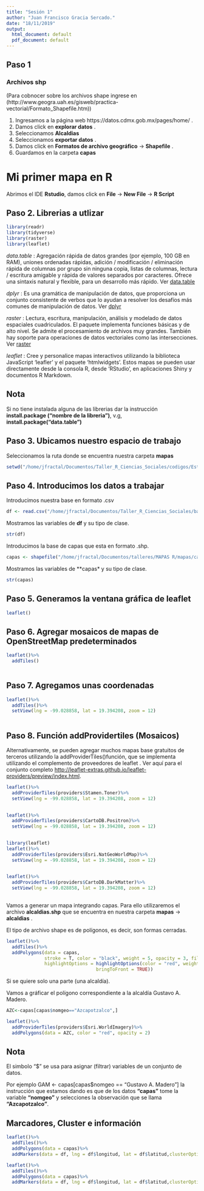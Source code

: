 ```yaml
---
title: "Sesión 1"
author: "Juan Francisco Gracia Sercado."
date: "18/11/2019"
output:
  html_document: default
  pdf_document: default
---
```




## Paso 1

### Archivos **shp**

(Para cobnocer sobre los archivos shape ingrese en (http://www.geogra.uah.es/gisweb/practica-vectorial/Formato_Shapefile.htm))

1. Ingresamos a la página web https://datos.cdmx.gob.mx/pages/home/ .
2. Damos click en **explorar datos** .
3. Seleccionamos **Alcaldias**
4. Seleccionamos **exportar datos** .
5. Damos click en **Formatos de archivo geográfico** -> **Shapefile** .
6. Guardamos en la carpeta **capas**


# Mi primer mapa en R
Abrimos el IDE **Rstudio**, damos click en **File** -> **New File** -> **R Script**

## Paso 2. Librerias a utlizar

```r
library(readr) 
library(tidyverse)
library(raster) 
library(leaflet)
```

*data.table* : Agregación rápida de datos grandes (por ejemplo, 100 GB en RAM), uniones ordenadas rápidas, adición / modificación / eliminación rápida de columnas por grupo sin ninguna copia, listas de columnas, lectura / escritura amigable y rápida de valores separados por caracteres. Ofrece una sintaxis natural y flexible, para un desarrollo más rápido. Ver [data.table](https://cran.r-project.org/web/packages/data.table/index.html)

*dplyr* : Es una gramática de manipulación de datos, que proporciona un conjunto consistente de verbos que lo ayudan a resolver los desafíos más comunes de manipulación de datos. Ver [dplyr](https://www.rdocumentation.org/packages/dplyr/versions/0.7.8)

*raster* : Lectura, escritura, manipulación, análisis y modelado de datos espaciales cuadriculados. El paquete implementa funciones básicas y de alto nivel. Se admite el procesamiento de archivos muy grandes. También hay soporte para operaciones de datos vectoriales como las intersecciones. Ver [raster](https://cran.r-project.org/web/packages/raster/index.html)

*leaflet* : Cree y personalice mapas interactivos utilizando la biblioteca JavaScript 'leafler' y el paquete 'htmlwidgets'. Estos mapas se pueden usar directamente desde la consola R, desde 'RStudio', en aplicaciones Shiny y documentos R Markdown.

## Nota
Si no tiene instalada alguna de las librerias dar la instrucción **install.package ("nombre de la libreria")**, v.g, **install.package("data.table")**


## Paso 3. Ubicamos nuestro espacio de trabajo

Seleccionamos la ruta donde se encuentra nuestra carpeta **mapas**
```r
setwd("/home/jfractal/Documentos/Taller_R_Ciencias_Sociales/codigos/Estructura de datos/")
```

## Paso 4. Introducimos los datos a trabajar

Introducimos nuestra base en formato .csv
```r
df <- read.csv("/home/jfractal/Documentos/Taller_R_Ciencias_Sociales/bases/incidentes-viales-c5 (1).csv")
```

Mostramos las variables de **df** y su tipo de clase.
```r
str(df) 
```

Introducimos la base de capas que esta en formato .shp.

```r
capas <- shapefile("/home/jfractal/Documentos/talleres/MAPAS R/mapas/capas/alcaldias/alcaldias.shp")
```

Mostramos las variables de **capas* y su tipo de clase.
```r
str(capas)

```

## Paso 5. Generamos la ventana gráfica de leaflet
```r
leaflet()
```

## Paso 6. Agregar mosaicos de mapas de OpenStreetMap predeterminados
```r
leaflet()%>%
  addTiles()
    
```
## Paso 7. Agregamos unas coordenadas 

```r
leaflet()%>%
  addTiles()%>%
  setView(lng = -99.028858, lat = 19.394208, zoom = 12)
  
```

## Paso 8. Función **addProvidertiles** (Mosaicos)

Alternativamente, se pueden agregar muchos mapas base gratuitos de terceros utilizando la addProviderTiles()función, que se implementa utilizando el complemento de proveedores de leaflet . Ver aquí para el conjunto completo [http://leaflet-extras.github.io/leaflet-providers/preview/index.html](http://leaflet-extras.github.io/leaflet-providers/preview/index.html).


```r
leaflet()%>%
  addProviderTiles(providers$Stamen.Toner)%>%
  setView(lng = -99.028858, lat = 19.394208, zoom = 12)
  
```

```r
leaflet()%>%
  addProviderTiles(providers$CartoDB.Positron)%>%
  setView(lng = -99.028858, lat = 19.394208, zoom = 12)
  
```


```r
library(leaflet)
leaflet()%>%
  addProviderTiles(providers$Esri.NatGeoWorldMap)%>%
  setView(lng = -99.028858, lat = 19.394208, zoom = 12)
  
```



```r
leaflet()%>%
  addProviderTiles(providers$CartoDB.DarkMatter)%>%
  setView(lng = -99.028858, lat = 19.394208, zoom = 12)
  
```



Vamos a generar un mapa integrando capas. Para ello utilizaremos el archivo **alcaldias.shp** que se encuentra en nuestra carpeta **mapas** -> **alcaldias** .

El tipo de archivo shape es de polígonos, es decir, son formas cerradas. 

```r
leaflet()%>%
  addTiles()%>%
  addPolygons(data = capas, 
              stroke = T, color = "black", weight = 5, opacity = 3, fill = T, fillColor = "blue",
              highlightOptions = highlightOptions(color = "red", weight = 4,
                                 bringToFront = TRUE))
```

Si se quiere solo una parte (una alcaldía).

Vamos a gráficar el polígono correspondiente a la alcaldía Gustavo A. Madero.

```r
AZC<-capas[capas$nomgeo=="Azcapotzalco",]

leaflet()%>%
  addProviderTiles(providers$Esri.WorldImagery)%>%
  addPolygons(data = AZC, color = "red", opacity = 2)
```

## Nota

El simbolo "$" se usa para asignar (filtrar) variables de un conjunto de datos.

Por ejemplo GAM <- capas[capas$nomgeo == "Gustavo A. Madero"] la instrucción que estamos dando es que de los datos **"capas"** tome la variable **"nomgeo"** y selecciones la observación que se llama **"Azcapotzalco"**.



## Marcadores, Cluster e información


```r
leaflet()%>%
  addTiles()%>%
  addPolygons(data = capas)%>%
  addMarkers(data = df, lng = df$longitud, lat = df$latitud,clusterOptions = markerClusterOptions())
```


```r
leaflet()%>%
  addTiles()%>%
  addPolygons(data = capas)%>%
  addMarkers(data = df, lng = df$longitud, lat = df$latitud,clusterOptions = markerClusterOptions(), popup = df$incidente_c4)
```



